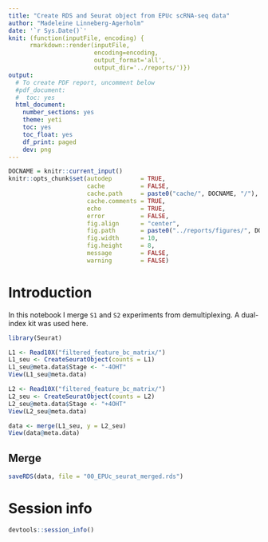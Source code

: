 ```yaml
---
title: "Create RDS and Seurat object from EPUc scRNA-seq data"
author: "Madeleine Linneberg-Agerholm"
date: '`r Sys.Date()`'
knit: (function(inputFile, encoding) { 
      rmarkdown::render(inputFile,
                        encoding=encoding,
                        output_format='all',
                        output_dir='../reports/')})
output:
  # To create PDF report, uncomment below
  #pdf_document:
  #  toc: yes
  html_document:
    number_sections: yes
    theme: yeti
    toc: yes
    toc_float: yes
    df_print: paged
    dev: png
---
```


```r
DOCNAME = knitr::current_input()
knitr::opts_chunk$set(autodep        = TRUE,
                      cache          = FALSE,
                      cache.path     = paste0("cache/", DOCNAME, "/"),
                      cache.comments = TRUE,
                      echo           = TRUE,
                      error          = FALSE,
                      fig.align      = "center",
                      fig.path       = paste0("../reports/figures/", DOCNAME, "/"),
                      fig.width      = 10,
                      fig.height     = 8,
                      message        = FALSE,
                      warning        = FALSE)
```

# Introduction

In this notebook I merge `S1` and `S2` experiments from demultiplexing.
A dual-index kit was used here.

```r
library(Seurat)
```


```r
L1 <- Read10X("filtered_feature_bc_matrix/")
L1_seu <- CreateSeuratObject(counts = L1)
L1_seu@meta.data$Stage <- "-4OHT"
View(L1_seu@meta.data)

L2 <- Read10X("filtered_feature_bc_matrix/")
L2_seu <- CreateSeuratObject(counts = L2)
L2_seu@meta.data$Stage <- "+4OHT"
View(L2_seu@meta.data)
```

```r
data <- merge(L1_seu, y = L2_seu)
View(data@meta.data)
```

## Merge

```r
saveRDS(data, file = "00_EPUc_seurat_merged.rds")
```

# Session info

```r
devtools::session_info()
```
